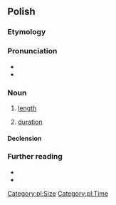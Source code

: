 ==Polish==

===Etymology===
{{suffix|pl|długi|ość}}

===Pronunciation===
* {{pl-IPA}}
* {{audio|pl|Pl-długość.ogg|audio}}

===Noun===
{{pl-noun|f}}

# [[length]]
#: {{uxi|pl|'''Długość''' stołu wynosi 150 cm.|The '''length''' of the table is 150 cm.}}
# [[duration]]

====Declension====
{{pl-decl-noun-f}}

===Further reading===
* {{R:pl:WSJP}}
* {{R:PWN}}

[[Category:pl:Size]]
[[Category:pl:Time]]